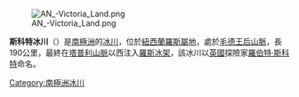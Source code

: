 [[Image:AN_-Victoria_Land.png|thumb]]

{{coord|85|45|S|153|0|W|type:glacier_region:AQ|display=title}}

'''斯科特冰川'''（{{lang-en|Scott Glacier}}）是[[南極洲|南極洲]]的[[冰川|冰川]]，位於[[紐西蘭羅斯屬地|紐西蘭羅斯屬地]]，處於[[毛德王后山脈|毛德王后山脈]]，長190公里，最終在[[塔普利山脈|塔普利山脈]]以西注入[[羅斯冰架|羅斯冰架]]，該冰川以[[英國|英國]]探險家[[羅伯特·斯科特|羅伯特·斯科特]]命名。

{{Antarctica-geo-stub}}
[[Category:南極洲冰川|Category:南極洲冰川]]